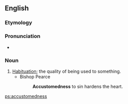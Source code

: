 ==English==

===Etymology===
{{suffix|en|accustomed|ness}}

===Pronunciation===
* {{a|US}} {{IPA|/əˈkʌs.təmd.nɪs/|lang=en}}

===Noun===
{{en-noun|-}}

# [[habituation|Habituation]]; the quality of being used to something.
#* Bishop Pearce
#*: '''Accustomedness''' to sin hardens the heart.

[[ps:accustomedness]]